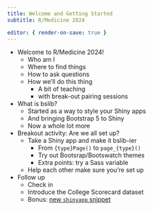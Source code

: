 ```yaml
---
title: Welcome and Getting Started
subtitle: R/Medicine 2024

editor: { render-on-save: true }
---
```


- Welcome to R/Medicine 2024!
  - Who am I
  - Where to find things
  - How to ask questions
  - How we'll do this thing
    - A bit of teaching
    - with break-out pairing sessions

- What is bslib?
  - Started as a way to style your Shiny apps
  - And bringing Bootstrap 5 to Shiny
  - Now a whole lot more

- Breakout activity: Are we all set up?
  - Take a Shiny app and make it bslib-ier
    - From `{type}Page()` to `page_{type}()`
    - Try out Bootsrap/Bootswatch themes
    - Extra points: try a Sass variable
  - Help each other make sure you're set up

- Follow up
  - Check in
  - Introduce the College Scorecard dataset
  - Bonus: [new `shinyapp` snippet](https://www.garrickadenbuie.com/blog/shiny-new-bslib-snippet/)

